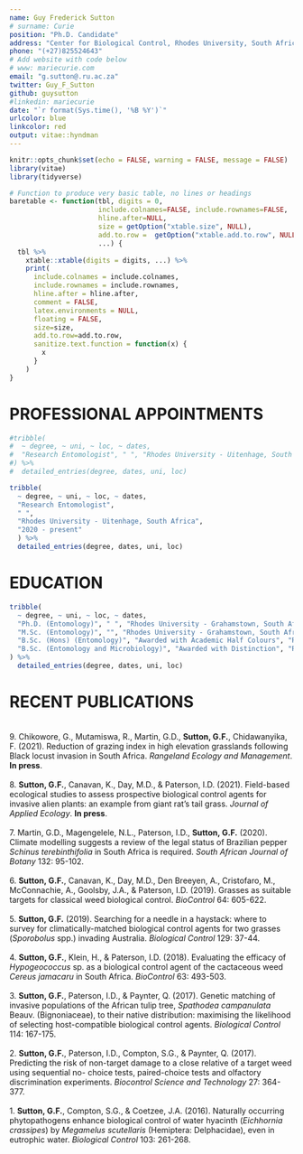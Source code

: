 ```yaml
---
name: Guy Frederick Sutton
# surname: Curie
position: "Ph.D. Candidate"
address: "Center for Biological Control, Rhodes University, South Africa"
phone: "(+27)825524643"
# Add website with code below
# www: mariecurie.com
email: "g.sutton@.ru.ac.za"
twitter: Guy_F_Sutton
github: guysutton
#linkedin: mariecurie
date: "`r format(Sys.time(), '%B %Y')`"
urlcolor: blue
linkcolor: red
output: vitae::hyndman
---
```


```r
knitr::opts_chunk$set(echo = FALSE, warning = FALSE, message = FALSE)
library(vitae)
library(tidyverse)

# Function to produce very basic table, no lines or headings
baretable <- function(tbl, digits = 0,
                      include.colnames=FALSE, include.rownames=FALSE,
                      hline.after=NULL,
                      size = getOption("xtable.size", NULL),
                      add.to.row =  getOption("xtable.add.to.row", NULL),
                      ...) {
  tbl %>%
    xtable::xtable(digits = digits, ...) %>%
    print(
      include.colnames = include.colnames,
      include.rownames = include.rownames,
      hline.after = hline.after,
      comment = FALSE,
      latex.environments = NULL,
      floating = FALSE,
      size=size,
      add.to.row=add.to.row,
      sanitize.text.function = function(x) {
        x
      }
    )
}
```

# PROFESSIONAL APPOINTMENTS

```r

#tribble(
#  ~ degree, ~ uni, ~ loc, ~ dates,  
#  "Research Entomologist", " ", "Rhodes University - Uitenhage, South Africa", "2020 - present"
#) %>% 
#  detailed_entries(degree, dates, uni, loc)

tribble(
  ~ degree, ~ uni, ~ loc, ~ dates,
  "Research Entomologist", 
  " ", 
  "Rhodes University - Uitenhage, South Africa", 
  "2020 - present"
  ) %>% 
  detailed_entries(degree, dates, uni, loc)

```
          
# EDUCATION

```r
tribble(
  ~ degree, ~ uni, ~ loc, ~ dates, 
  "Ph.D. (Entomology)", " ", "Rhodes University - Grahamstown, South Africa", "2017 - 2021", 
  "M.Sc. (Entomology)", "", "Rhodes University - Grahamstown, South Africa", "2016",
  "B.Sc. (Hons) (Entomology)", "Awarded with Academic Half Colours", "Rhodes University - Grahamstown, South Africa", "2015",
  "B.Sc. (Entomology and Microbiology)", "Awarded with Distinction", "Rhodes University - Grahamstown, South Africa", "2012-2014"
) %>% 
  detailed_entries(degree, dates, uni, loc)
```

# RECENT PUBLICATIONS
&nbsp;  
9\. Chikowore, G., Mutamiswa, R., Martin, G.D., **Sutton, G.F.**, Chidawanyika, F. (2021). Reduction of grazing index in high elevation grasslands following  Black locust  invasion in  South Africa. *Rangeland Ecology and Management*. **In press**. 
&nbsp;    
&nbsp;  
8\. **Sutton, G.F.**, Canavan, K., Day, M.D., & Paterson, I.D. (2021). Field-based ecological studies to assess prospective biological control agents for invasive alien plants: an example from giant rat's tail grass. *Journal of Applied Ecology*. **In press**. [\underline{PDF}](https://besjournals.onlinelibrary.wiley.com/doi/10.1111/1365-2664.13834) 
&nbsp;    
&nbsp;  
7\. Martin, G.D., Magengelele, N.L., Paterson, I.D., **Sutton, G.F.** (2020). Climate modelling suggests a review of the legal status of Brazilian pepper *Schinus terebinthifolia* in South Africa is required. *South African Journal of Botany* 132: 95-102. [\underline{PDF}](https://https://www.sciencedirect.com/science/article/abs/pii/S025462992030123X) 
&nbsp;    
&nbsp;  
6\. **Sutton, G.F.**, Canavan, K., Day, M.D., Den Breeyen, A., Cristofaro, M., McConnachie, A., Goolsby, J.A., & Paterson, I.D. (2019). Grasses as suitable targets for classical weed  biological control. *BioControl* 64: 605-622. [\underline{PDF}](https://link.springer.com/article/10.1007/s10526-019-09968-8) 
&nbsp;    
&nbsp;  
5\. **Sutton, G.F.** (2019). Searching for a needle in a haystack: where to survey for climatically-matched biological control agents for two grasses (*Sporobolus* spp.) invading Australia. *Biological Control* 129: 37-44. [\underline{PDF}](https://www.sciencedirect.com/science/article/pii/S1049964418306480)
&nbsp;    
&nbsp;  
4\. **Sutton, G.F.**, Klein, H., & Paterson, I.D. (2018). Evaluating the efficacy of *Hypogeococcus* sp. as a biological control agent of the cactaceous weed *Cereus jamacaru* in South Africa. *BioControl* 63: 493-503. [\underline{PDF}](https://link.springer.com/article/10.1007/s10526-018-9887-3)
&nbsp;    
&nbsp;  
3\. **Sutton, G.F.**, Paterson, I.D., & Paynter, Q. (2017). Genetic matching of invasive populations of the African tulip tree, *Spathodea campanulata* Beauv. (Bignoniaceae), to their native distribution: maximising the likelihood of selecting host-compatible biological control agents. *Biological Control* 114: 167-175. [\underline{PDF}](https://www.sciencedirect.com/science/article/pii/S1049964417301810)
&nbsp;    
&nbsp;  
2\. **Sutton, G.F.**, Paterson, I.D., Compton, S.G., & Paynter, Q. (2017). Predicting the risk of non-target damage to a close relative of a target weed using sequential no- choice tests, paired-choice tests and olfactory discrimination experiments. *Biocontrol Science and Technology* 27: 364-377. [\underline{PDF}](https://www.tandfonline.com/doi/abs/10.1080/09583157.2017.1291907)
&nbsp;    
&nbsp;  
1\. **Sutton, G.F.**, Compton, S.G., & Coetzee, J.A. (2016). Naturally occurring phytopathogens enhance biological control of water hyacinth (*Eichhornia crassipes*) by *Megamelus scutellaris* (Hemiptera: Delphacidae), even in eutrophic water. *Biological Control* 103: 261-268. [\underline{PDF}](https://www.sciencedirect.com/science/article/pii/S1049964416301840)

